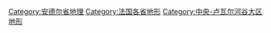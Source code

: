 [[Category:安德尔省地理|Category:安德尔省地理]]
[[Category:法国各省地形|Category:法国各省地形]]
[[Category:中央-卢瓦尔河谷大区地形|Category:中央-卢瓦尔河谷大区地形]]